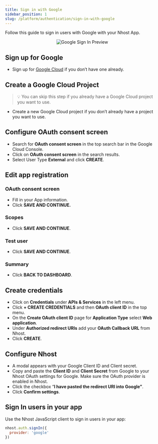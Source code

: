 ```yaml
---
title: Sign in with Google
sidebar_position: 1
slug: /platform/authentication/sign-in-with-google
---
```


Follow this guide to sign in users with Google with your Nhost App.

<p align="center">
  <img
    alt="Google Sign In Preview"
    src="/img/social-providers/google-preview.svg"
    width={480}
    height={267}
  />
</p>

## Sign up for Google

- Sign up for [Google Cloud](https://cloud.google.com/free) if you don’t have one already.

## Create a Google Cloud Project

> 💡 You can skip this step if you already have a Google Cloud project you want to use.

- Create a new Google Cloud project if you don’t already have a project you want to use.

## Configure OAuth consent screen

- Search for **OAuth consent screen** in the top search bar in the Google Cloud Console.
- Click on **OAuth consent screen** in the search results.
- Select User Type **External** and click **CREATE**.

## **Edit app registration**

### OAuth consent screen

- Fill in your App information.
- Click **SAVE AND CONTINUE.**

### Scopes

- Click **SAVE AND CONTINUE**.

### Test user

- Click **SAVE AND CONTINUE**.

### Summary

- Click **BACK TO DASHBOARD**.

## Create credentials

- Click on **Credentials** under **APIs & Services** in the left menu.
- Click **+ CREATE CREDENTIALS** and then **OAuth client ID** in the top menu.
- On the **Create OAuth client ID** page for **Application Type** select **Web application**.
- Under **Authorized redirect URIs** add your **OAuth Callback URL** from Nhost.
- Click **CREATE**.

## Configure Nhost

- A modal appears with your Google Client ID and Client secret.
- Copy and paste the **Client ID** and **Client Secret** from Google to your Nhost OAuth settings for Google. Make sure the OAuth provider is enabled in Nhost.
- Click the checkbox “**I have pasted the redirect URI into Google”**.
- Click **Confirm settings**.

## Sign In users in your app

Use the Nhost JavaScript client to sign in users in your app:

```js
nhost.auth.signIn({
  provider: 'google'
})
```
